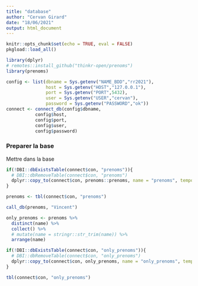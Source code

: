 ```yaml
---
title: "database"
author: "Cervan Girard"
date: "18/06/2021"
output: html_document
---
```


```r
knitr::opts_chunk$set(echo = TRUE, eval = FALSE)
pkgload::load_all()
```


```r
library(dplyr)
# remotes::install_github("thinkr-open/prenoms")
library(prenoms)

config <- list(dbname = Sys.getenv("NAME_BDD","rr2021"),
               host = Sys.getenv("HOST","127.0.0.1"),
               port = Sys.getenv("PORT",5432),
               user = Sys.getenv("USER","cervan"),
               password = Sys.getenv("PASSWORD","ok"))
connect <- connect_db(config$dbname,
           config$host,
           config$port,
           config$user,
           config$password)
```

### Preparer la base

Mettre dans la base

```r
if(!DBI::dbExistsTable(connect$con, "prenoms")){
  # DBI::dbRemoveTable(connect$con, "prenoms")
  dplyr::copy_to(connect$con, prenoms::prenoms, name = "prenoms", temporary = FALSE)
}

prenoms <- tbl(connect$con, "prenoms")

call_db(prenoms, "Vincent")

only_prenoms <- prenoms %>% 
  distinct(name) %>% 
  collect() %>% 
  # mutate(name = stringr::str_trim(name)) %>% 
  arrange(name)

if(!DBI::dbExistsTable(connect$con, "only_prenoms")){
  # DBI::dbRemoveTable(connect$con, "only_prenoms")
  dplyr::copy_to(connect$con, only_prenoms, name = "only_prenoms", temporary = FALSE)
}

tbl(connect$con, "only_prenoms")

```


